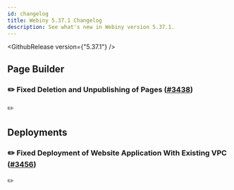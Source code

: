 ```yaml
---
id: changelog
title: Webiny 5.37.1 Changelog
description: See what's new in Webiny version 5.37.1.
---
```


<GithubRelease version={"5.37.1"} />

## Page Builder

### ✏️ Fixed Deletion and Unpublishing of Pages ([#3438](https://github.com/webiny/webiny-js/pull/3438))

✏️ 

## Deployments

### ✏️ Fixed Deployment of Website Application With Existing VPC ([#3456](https://github.com/webiny/webiny-js/pull/3456))

✏️




